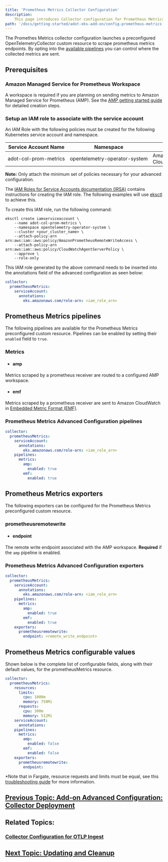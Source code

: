```yaml
---
title: 'Prometheus Metrics Collector Configuration'
description:
    This page introduces Collector configuration for Prometheus Metrics for the ADOT Collector.
path: '/docs/getting-started/adot-eks-add-on/config-prometheus-metrics'
---
```

The Promethes Metrics collector configuration launches a preconfigured OpenTelemetryCollector custom resource 
to scrape prometheus metrics endpoints. By opting into the 
[available pipelines](/docs/getting-started/adot-eks-add-on/config-prometheus-metrics/#prometheus-metrics-pipelines)
you can control where the collected metrics are sent. 

## Prerequisites

### Amazon Managed Service for Prometheus Workspace

A workspace is required if you are planning on sending metrics to Amazon Managed Service for Prometheus (AMP).
See the [AMP getting started guide](https://docs.aws.amazon.com/prometheus/latest/userguide/AMP-onboard-create-workspace.html) for detailed creation steps.

### Setup an IAM role to associate with the service account

An IAM Role with the following policies must be created for the following Kubernetes 
service account and namespace. 

| Service Account Name       | Namespace | IAM Policies |
| -------------------------- | --------- | ------------ |
| <nobr>adot-col-prom-metrics</nobr> | <nobr>opentelemetry-operator-system</nobr> | AmazonPrometheusRemoteWriteAccess CloudWatchAgentServerPolicy |
**Note:** Only attach the minimum set of policies necessary for your advanced configuration.

The [IAM Roles for Service Accounts documentation (IRSA)](https://docs.aws.amazon.com/eks/latest/userguide/iam-roles-for-service-accounts.htmlhttps://docs.aws.amazon.com/eks/latest/userguide/iam-roles-for-service-accounts.html) contains instructions for creating the IAM
role. The following examples will use [eksctl](https://eksctl.io/usage/iamserviceaccounts/https://eksctl.io/usage/iamserviceaccounts/) to achieve this. 

To create this IAM role, run the following command:

```console
eksctl create iamserviceaccount \
    --name adot-col-prom-metrics \
    --namespace opentelemetry-operator-system \
    --cluster <your_cluster_name> \
    --attach-policy-arn arn:aws:iam::aws:policy/AmazonPrometheusRemoteWriteAccess \
    --attach-policy-arn arn:aws:iam::aws:policy/CloudWatchAgentServerPolicy \
    --approve \
    --role-only
```

This IAM role generated by the above command needs to be inserted into the annotations 
field of the advanced configuration as seen below:
```yaml
collector:
  prometheusMetrics:
    serviceAccount:
      annotations:
        eks.amazonaws.com/role-arn: <iam_role_arn>
```

## Prometheus Metrics pipelines
The following pipelines are available for the Prometheus Metrics preconfigured custom resource.
Pipelines can be enabled by setting their `enabled` field to `true`. 

### Metrics

- #### amp
Metrics scraped by a prometheus receiver are routed to a configured AMP workspace. 

- #### emf
Metrics scraped by a prometheus receiver are sent to Amazon CloudWatch in [Embedded Metric Format (EMF)](https://docs.aws.amazon.com/AmazonCloudWatch/latest/monitoring/CloudWatch_Embedded_Metric_Format_Specification.html). 

### Prometheus Metrics Advanced Configuration pipelines
```yaml
collector:
  prometheusMetrics:
    serviceAccount:
      annotations:
        eks.amazonaws.com/role-arn: <iam_role_arn>
    pipelines:
      metrics:
        amp:
          enabled: true
        emf:
          enabled: true
```

## Prometheus Metrics exporters
The following exporters can be configured for the Prometheus Metrics preconfigured custom resource.

### prometheusremotewrite

- #### endpoint
The remote write endpoint associated with the AMP workspace. **Required** if the `amp` pipeline is enabled.

### Prometheus Metrics Advanced Configuration exporters
```yaml
collector:
  prometheusMetrics:
    serviceAccount:
      annotations:
        eks.amazonaws.com/role-arn: <iam_role_arn>
    pipelines:
      metrics:
        amp:
          enabled: true
        emf:
          enabled: true
    exporters:
      prometheusremotewrite:
        endpoint: <remote_write_endpoint>
```

## Prometheus Metrics configurable values

Shown below is the complete list of configurable fields, along with their
default values, for the prometheusMetrics resource.

```yaml
collector:
  prometheusMetrics:
    resources:
      limits:
        cpu: 1000m
        memory: 750Mi
      requests:
        cpu: 300m
        memory: 512Mi
    serviceAccount:
      annotations:
    pipelines:
      metrics:
        amp:
          enabled: false
        emf:
          enabled: false
    exporters:
      prometheusremotewrite:
        endpoint:
```
*Note that in Fargate, resource requests and limits must be equal, see 
this [troubleshooting guide](https://docs.aws.amazon.com/eks/latest/userguide/troubleshooting-adot.html) for more information.

## [Previous Topic: Add-on Advanced Configuration: Collector Deployment](/docs/getting-started/adot-eks-add-on/add-on-configuration-collector-deployment)

## Related Topics:

### [Collector Configuration for OTLP Ingest](/docs/getting-started/adot-eks-add-on/config-otlp-ingest)

## [Next Topic: Updating and Cleanup](/docs/getting-started/adot-eks-add-on/update-and-cleanup)
